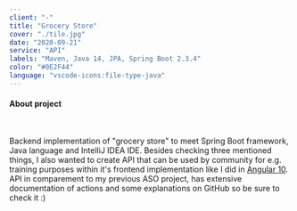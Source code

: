 ```yaml
---
client: "-"
title: "Grocery Store"
cover: "./tile.jpg"
date: "2020-09-21"
service: "API"
labels: "Maven, Java 14, JPA, Spring Boot 2.3.4"
color: "#0E2F44"
language: "vscode-icons:file-type-java"
---
```



<h4>About project</h4>

<br/>

<p class="text-justify">
  Backend implementation of "grocery store" to meet Spring Boot framework, Java language and IntelliJ IDEA IDE. Besides checking three mentioned things, I also wanted to create API that can be used by community for e.g. training purposes within it's frontend implementation like I did in <a href="https://github.com/trolit/grocery-store-angular#readme" target="_blank">Angular 10</a>. API in comparement to my previous ASO project, has extensive documentation of actions and some explanations on GitHub so be sure to check it :)
</p>

<Arrow/>

<GitHubButton url="https://github.com/trolit/grocery-store-themed-API#readme"/>